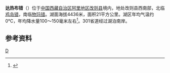 {{ViewTibetanScript}}
{{Infobox_lake
 |湖泊名稱 =达热布错
 |湖泊照片 = 
 |湖泊照片標題 = 
 |測深圖 =
 |測深圖標題 =
 |湖泊所在地 = [[中国|中国]][[西藏|西藏]]
 |座標 = {{coord |32|28|N|83|13|E|display=inline,title|scale:500000_type:waterbody_region:CN}}
 |湖泊類別 = [[咸水湖|咸水湖]]
 |流入 =[[扎嘎尔藏布|扎嘎尔藏布]]等
 |流出 = 
 |集水區面積 =1250平方公里
 |集水區國家 =
 |湖泊長度 =6.8公里
 |湖泊闊度 = 最大5.5公里<br />平均3.09公里
 |湖泊面積 =21平方公里
 |平均深度 = 
 |最深深度 = 
 |水體體積 = 
 |湖水停留時間 =
 |湖岸線長度 =
 |海拔高度 = 4436米
 |湖中島嶼 =
 |湖邊城鎮 =
}}
{{Location map
 |China Tibet Ngari
 |mark=<!--dot-->Blue pog.svg
 |lat_deg=32|lat_min=28|lat_sec =
 |lon_deg=83|lon_min=13|lon_sec =
 |caption=达热布错在[[西藏|西藏]]的位置。
 |position=right
 |width=350
 |float=right
}}
'''达热布错'''（{{bo|z=རྟ་རབས་མཚོ།|w=rta rabs mtsho|t=Tarap Tso}}）位于[[中国|中国]][[西藏自治区|西藏自治区]][[阿里地区|阿里地区]][[改则县|改则县]]境内，地处改则县西南部，北临[[鸡岛错|鸡岛错]]，南临[[物玛错|物玛错]]。湖面海拔4436米，面积21平方公里。湖区年均气温约0℃，年均降水量100～150毫米左右<ref>{{cite book zh |author=王苏民 窦鸿身 |title=中国湖泊志 |format=M |edition=1 |location=北京 |publisher=科学出版社 |date=1998|pages=454|id= ISBN 7-03-006706-1}}</ref>。301省道经过湖泊南岸。
==参考资料==
{{reflist}}

[[Category:改则县湖泊|D]]